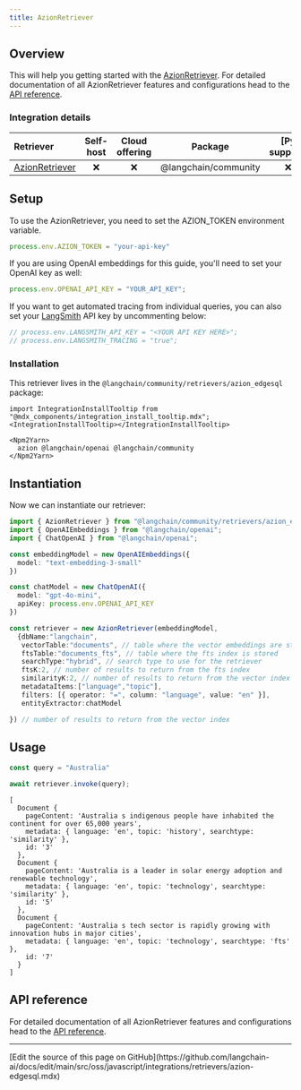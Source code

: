 ```yaml
---
title: AzionRetriever
---
```


## Overview

This will help you getting started with the [AzionRetriever](/oss/javascript/langchain/retrieval). For detailed documentation of all AzionRetriever features and configurations head to the [API reference](https://api.js.langchain.com/classes/_langchain_community.retrievers_azion_edgesql.AzionRetriever.html).

### Integration details

| Retriever | Self-host | Cloud offering | Package | [Py support] |
| :--- | :---: | :---: | :---: | :---: |
[AzionRetriever](https://api.js.langchain.com/classes/_langchain_community.retrievers_azion_edgesql.AzionRetriever.html) | ❌ | ❌ | @langchain/community | ❌ |

## Setup

To use the AzionRetriever, you need to set the AZION_TOKEN environment variable.

```typescript
process.env.AZION_TOKEN = "your-api-key"
```

If you are using OpenAI embeddings for this guide, you'll need to set your OpenAI key as well:

```typescript
process.env.OPENAI_API_KEY = "YOUR_API_KEY";
```

If you want to get automated tracing from individual queries, you can also set your [LangSmith](https://docs.smith.langchain.com/) API key by uncommenting below:

```typescript
// process.env.LANGSMITH_API_KEY = "<YOUR API KEY HERE>";
// process.env.LANGSMITH_TRACING = "true";
```

### Installation

This retriever lives in the `@langchain/community/retrievers/azion_edgesql` package:

```{=mdx}
import IntegrationInstallTooltip from "@mdx_components/integration_install_tooltip.mdx";
<IntegrationInstallTooltip></IntegrationInstallTooltip>

<Npm2Yarn>
  azion @langchain/openai @langchain/community
</Npm2Yarn>
```

## Instantiation

Now we can instantiate our retriever:

```typescript
import { AzionRetriever } from "@langchain/community/retrievers/azion_edgesql";
import { OpenAIEmbeddings } from "@langchain/openai";
import { ChatOpenAI } from "@langchain/openai";

const embeddingModel = new OpenAIEmbeddings({
  model: "text-embedding-3-small"
})

const chatModel = new ChatOpenAI({
  model: "gpt-4o-mini",
  apiKey: process.env.OPENAI_API_KEY
})

const retriever = new AzionRetriever(embeddingModel,
  {dbName:"langchain",
   vectorTable:"documents", // table where the vector embeddings are stored
   ftsTable:"documents_fts", // table where the fts index is stored
   searchType:"hybrid", // search type to use for the retriever
   ftsK:2, // number of results to return from the fts index
   similarityK:2, // number of results to return from the vector index
   metadataItems:["language","topic"],
   filters: [{ operator: "=", column: "language", value: "en" }],
   entityExtractor:chatModel

}) // number of results to return from the vector index
```

## Usage

```typescript
const query = "Australia"

await retriever.invoke(query);
```

```output
[
  Document {
    pageContent: 'Australia s indigenous people have inhabited the continent for over 65,000 years',
    metadata: { language: 'en', topic: 'history', searchtype: 'similarity' },
    id: '3'
  },
  Document {
    pageContent: 'Australia is a leader in solar energy adoption and renewable technology',
    metadata: { language: 'en', topic: 'technology', searchtype: 'similarity' },
    id: '5'
  },
  Document {
    pageContent: 'Australia s tech sector is rapidly growing with innovation hubs in major cities',
    metadata: { language: 'en', topic: 'technology', searchtype: 'fts' },
    id: '7'
  }
]
```

## API reference

For detailed documentation of all AzionRetriever features and configurations head to the [API reference](https://api.js.langchain.com/classes/_langchain_community.retrievers_azion_edgesql.AzionRetriever.html).

---

<Callout icon="pen-to-square" iconType="regular">
  [Edit the source of this page on GitHub](https://github.com/langchain-ai/docs/edit/main/src/oss/javascript/integrations/retrievers/azion-edgesql.mdx)
</Callout>
